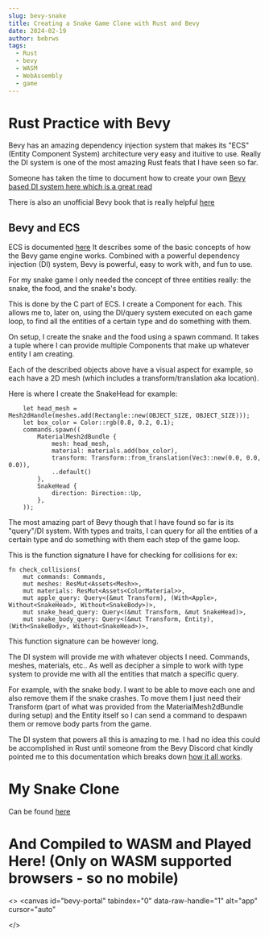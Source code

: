 ```yaml
---
slug: bevy-snake
title: Creating a Snake Game Clone with Rust and Bevy
date: 2024-02-19
author: bebrws
tags:
  - Rust
  - bevy
  - WASM
  - WebAssembly
  - game
---
```


# Rust Practice with Bevy

Bevy has an amazing dependency injection system that makes its "ECS" (Entity Component System) architecture very easy and ituitive to use.
Really the DI system is one of the most amazing Rust feats that I have seen so far.

Someone has taken the time to document how to create your own [Bevy based DI system here which is a great read](https://promethia-27.github.io/dependency_injection_like_bevy_from_scratch/chapter1/system.html)

There is also an unofficial Bevy book that is really helpful [here](https://bevy-cheatbook.github.io/programming/intro-data.html)

## Bevy and ECS

ECS is documented [here](https://bevyengine.org/learn/quick-start/getting-started/ecs/)
It describes some of the basic concepts of how the Bevy game engine works. Combined with a powerful dependency injection (DI) system, Bevy is powerful, easy to work with, and fun to use.

For my snake game I only needed the concept of three entities really: the snake, the food, and the snake's body.

This is done by the C part of ECS. I create a Component for each. This allows me to, later on, using the DI/query system executed on each game loop, to find all the entities of a certain type and do something with them.

On setup, I create the snake and the food using a spawn command. It takes a tuple where I can provide multiple Components that make up whatever entity I am creating.

Each of the described objects above have a visual aspect for example, so each have a 2D mesh (which includes a transform/translation aka location).

Here is where I create the SnakeHead for example:

```
    let head_mesh = Mesh2dHandle(meshes.add(Rectangle::new(OBJECT_SIZE, OBJECT_SIZE)));
    let box_color = Color::rgb(0.8, 0.2, 0.1);
    commands.spawn((
        MaterialMesh2dBundle {
            mesh: head_mesh,
            material: materials.add(box_color),
            transform: Transform::from_translation(Vec3::new(0.0, 0.0, 0.0)),
            ..default()
        },
        SnakeHead {
            direction: Direction::Up,
        },
    ));
```

The most amazing part of Bevy though that I have found so far is its "query"/DI system. With types and traits, I can query for all the entities of a certain type and do something with them each step of the game loop.

This is the function signature I have for checking for collisions for ex:

```
fn check_collisions(
    mut commands: Commands,
    mut meshes: ResMut<Assets<Mesh>>,
    mut materials: ResMut<Assets<ColorMaterial>>,
    mut apple_query: Query<(&mut Transform), (With<Apple>, Without<SnakeHead>, Without<SnakeBody>)>,
    mut snake_head_query: Query<(&mut Transform, &mut SnakeHead)>,
    mut snake_body_query: Query<(&mut Transform, Entity), (With<SnakeBody>, Without<SnakeHead>)>,
```

This function signature can be however long.

The DI system will provide me with whatever objects I need. Commands, meshes, materials, etc.. As well as decipher a simple to work with type system to provide me with all the entities that match a specific query.

For example, with the snake body. I want to be able to move each one and also remove them if the snake crashes. To move them I just need their Transform (part of what was provided from the MaterialMesh2dBundle during setup) and the Entity itself so I can send a command to despawn them or remove body parts from the game.

The DI system that powers all this is amazing to me. I had no idea this could be accomplished in Rust until someone from the Bevy Discord chat kindly pointed me to this documentation which breaks down [how it all works](https://promethia-27.github.io/dependency_injection_like_bevy_from_scratch/chapter1/system.html).

# My Snake Clone

Can be found [here](https://github.com/bebrws/bevy-snake)

# And Compiled to WASM and Played Here! (Only on WASM supported browsers - so no mobile)

<>
  <canvas
    id="bevy-portal"
    tabindex="0"
    data-raw-handle="1"
    alt="app"
    cursor="auto"
  ></canvas>
</>
